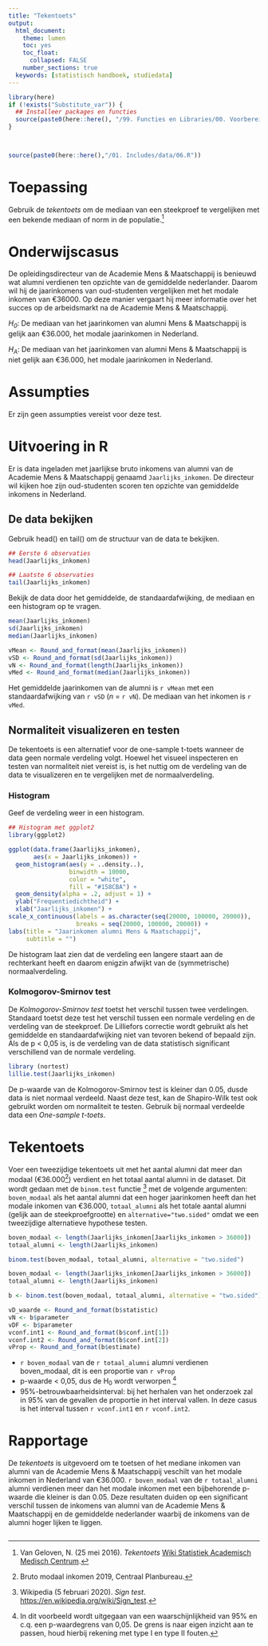 ```yaml
---
title: "Tekentoets"
output:
  html_document:
    theme: lumen
    toc: yes
    toc_float: 
      collapsed: FALSE 
    number_sections: true
  keywords: [statistisch handboek, studiedata]
---
```


<!-- ## CLOSEDBLOK: Functies.R -->
```r
library(here)
if (!exists("Substitute_var")) {
  ## Installeer packages en functies
  source(paste0(here::here(), "/99. Functies en Libraries/00. Voorbereidingen.R"), echo = FALSE)
}
```
<!-- ## /CLOSEDBLOK: Functies.R -->

<style>
`r htmltools::includeHTML(paste0(here::here(),"/01. Includes/css/Stylesheet_SHHO.css"))`
</style>

<!-- ## CLOSEDBLOK: Header.R -->
```r
```
<!-- ## /CLOSEDBLOK: Header.R -->

<!-- ## CLOSEDBLOK: Status.R -->
```r
```
<!-- ## /CLOSEDBLOK: Status.R -->

<!-- ## OPENBLOK: Data-aanmaken.R -->
```r
source(paste0(here::here(),"/01. Includes/data/06.R"))
```
<!-- ## /OPENBLOK: Data-aanmaken.R -->
# Toepassing
Gebruik de *tekentoets* om de mediaan van een steekproef te vergelijken met een bekende mediaan of norm in de populatie.[^1] 

# Onderwijscasus
<div id ="casus">

De opleidingsdirecteur van de Academie Mens & Maatschappij is benieuwd wat alumni verdienen ten opzichte van de gemiddelde nederlander. Daarom wil hij de jaarinkomens van oud-studenten vergelijken met het modale inkomen van €36000. Op deze manier vergaart hij meer informatie over het succes op de arbeidsmarkt na de Academie Mens & Maatschappij.

*H~0~*: De mediaan van het jaarinkomen van alumni Mens & Maatschappij is gelijk aan €36.000, het modale jaarinkomen in Nederland.

*H~A~*: De mediaan van het jaarinkomen van alumni Mens & Maatschappij is niet gelijk aan €36.000, het modale jaarinkomen in Nederland. 

</div>

# Assumpties

Er zijn geen assumpties vereist voor deze test.

# Uitvoering in R
Er is data ingeladen met jaarlijkse bruto inkomens van alumni van de Academie Mens & Maatschappij genaamd `Jaarlijks_inkomen`. De directeur wil kijken hoe zijn oud-studenten scoren ten opzichte van gemiddelde inkomens in Nederland.

## De data bekijken

Gebruik head() en tail() om de structuur van de data te bekijken.

<!-- ## OPENBLOK: Data-bekijken.R -->
```r
## Eerste 6 observaties
head(Jaarlijks_inkomen)

## Laatste 6 observaties
tail(Jaarlijks_inkomen)
```
<!-- ## /OPENBLOK: Data-bekijken.R -->

Bekijk de data door het gemiddelde, de standaardafwijking, de mediaan en een histogram op te vragen.


<!-- ## OPENBLOK: Data-beschrijven.R -->
```r
mean(Jaarlijks_inkomen)
sd(Jaarlijks_inkomen)
median(Jaarlijks_inkomen)
```
<!-- ## /OPENBLOK: Data-beschrijven.R -->

```r
vMean <- Round_and_format(mean(Jaarlijks_inkomen))
vSD <- Round_and_format(sd(Jaarlijks_inkomen))
vN <- Round_and_format(length(Jaarlijks_inkomen))
vMed <- Round_and_format(median(Jaarlijks_inkomen))
```

Het gemiddelde jaarinkomen van de alumni is `r vMean` met een standaardafwijking van `r vSD` (*n* = `r vN`). De mediaan van het inkomen is `r vMed`.

## Normaliteit visualizeren en testen

De tekentoets is een alternatief voor de one-sample t-toets wanneer de data geen normale verdeling volgt. Hoewel het visueel inspecteren en testen van normaliteit niet vereist is, is het nuttig om de verdeling van de data te visualizeren en te vergelijken met de normaalverdeling.

### Histogram
Geef de verdeling weer in een histogram.

```r
## Histogram met ggplot2
library(ggplot2)

ggplot(data.frame(Jaarlijks_inkomen), 
       aes(x = Jaarlijks_inkomen)) +
  geom_histogram(aes(y = ..density..),
                 binwidth = 10000, 
                 color = "white", 
                 fill = "#158CBA") +
  geom_density(alpha = .2, adjust = 1) +
  ylab("Frequentiedichtheid") +
  xlab("Jaarlijks_inkomen") +
scale_x_continuous(labels = as.character(seq(20000, 100000, 20000)), 
                   breaks = seq(20000, 100000, 20000)) +
labs(title = "Jaarinkomen alumni Mens & Maatschappij", 
     subtitle = "")

```

De histogram laat zien dat de verdeling een langere staart aan de rechterkant heeft en daarom enigzin afwijkt van de (symmetrische) normaalverdeling.

### Kolmogorov-Smirnov test

De *Kolmogorov-Smirnov test* toetst het verschil tussen twee verdelingen. Standaard toetst deze test het verschil tussen een normale verdeling en de verdeling van de steekproef. De Lilliefors correctie wordt gebruikt als het gemiddelde en standaardafwijking niet van tevoren bekend of bepaald zijn. Als de p < 0,05 is, is de verdeling van de data statistisch significant verschillend van de normale verdeling.

<!-- ## OPENBLOK: Library-nortest.R -->
```r
library (nortest)
lillie.test(Jaarlijks_inkomen)
```
<!-- ## /OPENBLOK: Library-nortest.R -->
De p-waarde van de Kolmogorov-Smirnov test is kleiner dan 0.05, dusde data is niet normaal verdeeld. Naast deze test, kan de Shapiro-Wilk test ook gebruikt worden om normaliteit te testen. Gebruik bij normaal verdeelde data een *One-sample t-toets*.

# Tekentoets 
Voer een tweezijdige tekentoets uit met het aantal alumni dat meer dan modaal (€36.000[^2]) verdient en het totaal aantal alumni in de dataset. Dit wordt gedaan met de `binom.test` functie [^3] met de volgende argumenten: `boven_modaal` als het aantal alumni dat een hoger jaarinkomen heeft dan het modale inkomen van €36.000, `totaal_alumni` als het totale aantal alumni (gelijk aan de steekproefgrootte) en `alternative="two.sided"` omdat we een tweezijdige alternatieve hypothese testen.
<!-- ## OPENBLOK: Tekentoets.R -->
```r
boven_modaal <- length(Jaarlijks_inkomen[Jaarlijks_inkomen > 36000])
totaal_alumni <- length(Jaarlijks_inkomen)

binom.test(boven_modaal, totaal_alumni, alternative = "two.sided")
```
<!-- ## /OPENBLOK: Tekentoets.R -->

<!-- ## CLOSEDBLOK: Tekentoets.R -->
```r
boven_modaal <- length(Jaarlijks_inkomen[Jaarlijks_inkomen > 36000])
totaal_alumni <- length(Jaarlijks_inkomen)

b <- binom.test(boven_modaal, totaal_alumni, alternative = "two.sided")

vD_waarde <- Round_and_format(b$statistic)
vN <- b$parameter
vDF <- b$parameter
vconf.int1 <- Round_and_format(b$conf.int[1])
vconf.int2 <- Round_and_format(b$conf.int[2])
vProp <- Round_and_format(b$estimate)
```
<!-- ## /CLOSEDBLOK: Tekentoets.R -->
<!-- ## TEKSTBLOK: Tekentoets.R -->
* `r boven_modaal` van de `r totaal_alumni` alumni verdienen boven_modaal, dit is een proportie van `r vProp`
* p-waarde < 0,05, dus de H~0~ wordt verworpen [^4]
* 95%-betrouwbaarheidsinterval: bij het herhalen van het onderzoek zal in 95% van de gevallen de proportie in het interval vallen. In deze casus is het interval tussen `r vconf.int1` en `r vconf.int2`.

<!-- ## /TEKSTBLOK: Tekentoets.R -->


# Rapportage

De *tekentoets* is uitgevoerd om te toetsen of het mediane inkomen van alumni van de Academie Mens & Maatschappij veschilt van het modale inkomen in Nederland van €36.000. `r boven_modaal` van de `r totaal_alumni` alumni verdienen meer dan het modale inkomen met een bijbehorende p-waarde die kleiner is dan 0.05. Deze resultaten duiden op een significant verschil tussen de inkomens van alumni van de Academie Mens & Maatschappij en de gemiddelde nederlander waarbij de inkomens van de alumni hoger lijken te liggen.

<!-- ## CLOSEDBLOK: Footer.R -->
```r
```
<!-- ## /CLOSEDBLOK: Footer.R -->


[^1]: Van Geloven, N. (25 mei 2016). *Tekentoets* [Wiki Statistiek Academisch Medisch Centrum](https://wikistatistiek.amc.nl/index.php/Tekentoets). 
[^2]: Bruto modaal inkomen 2019, Centraal Planbureau. 
[^3]: Wikipedia (5 februari 2020). *Sign test*. [https://en.wikipedia.org/wiki/Sign_test](https://en.wikipedia.org/wiki/Sign_test). 
[^4]: In dit voorbeeld wordt uitgegaan van een waarschijnlijkheid van 95% en c.q. een p-waardegrens van 0,05. De grens is naar eigen inzicht aan te passen, houd hierbij rekening met type I en type II fouten. 
